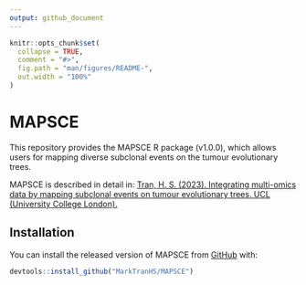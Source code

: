 ```yaml
---
output: github_document
---
```


<!-- README.md is generated from README.Rmd. Please edit that file -->

```r
knitr::opts_chunk$set(
  collapse = TRUE,
  comment = "#>",
  fig.path = "man/figures/README-",
  out.width = "100%"
)
```

# MAPSCE

<!-- badges: start -->
<!-- badges: end -->

This repository provides the MAPSCE R package (v1.0.0), which allows users for mapping diverse subclonal events on the tumour evolutionary trees. 

MAPSCE is described in detail in: [Tran, H. S. (2023). Integrating multi-omics data by mapping subclonal events on tumour evolutionary trees. UCL (University College London).](https://discovery.ucl.ac.uk/id/eprint/10180204/)

## Installation

You can install the released version of MAPSCE from [GitHub](https://github.com) with:

``` r
devtools::install_github("MarkTranHS/MAPSCE")
```
